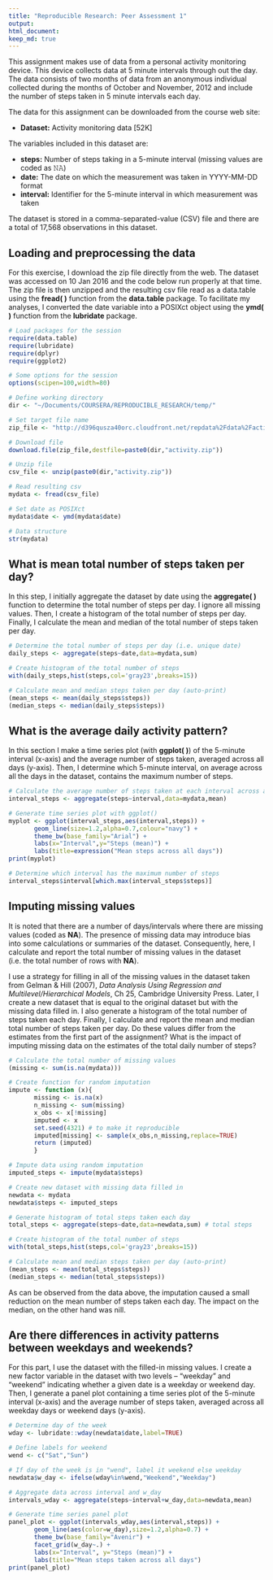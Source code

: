 ```yaml
---
title: "Reproducible Research: Peer Assessment 1"
output: 
html_document:
keep_md: true
---
```


This assignment makes use of data from a personal activity monitoring device. This device collects data at 5 minute intervals through out the day. The data consists of two months 
of data from an anonymous individual collected during the months of October and November, 
2012 and include the number of steps taken in 5 minute intervals each day.

The data for this assignment can be downloaded from the course web site:

* **Dataset:** Activity monitoring data [52K]

The variables included in this dataset are:

* **steps:** Number of steps taking in a 5-minute interval (missing values are coded as 𝙽𝙰)
* **date:** The date on which the measurement was taken in YYYY-MM-DD format
* **interval:** Identifier for the 5-minute interval in which measurement was taken

The dataset is stored in a comma-separated-value (CSV) file and there are a total of 
17,568 observations in this dataset.


## Loading and preprocessing the data
For this exercise, I download the zip file directly from the web. The dataset
was accessed on 10 Jan 2016 and the code below run properly at that time. The zip file is
then unzipped and the resulting csv file read as a data.table using the **fread( )**
function from the **data.table** package. To facilitate my analyses, I converted the 
date variable into a POSIXct object using the **ymd( )** function from the **lubridate**
package.


```r
# Load packages for the session 
require(data.table)
require(lubridate)
require(dplyr)
require(ggplot2)

# Some options for the session
options(scipen=100,width=80)

# Define working directory
dir <- "~/Documents/COURSERA/REPRODUCIBLE_RESEARCH/temp/"

# Set target file name
zip_file <- "http://d396qusza40orc.cloudfront.net/repdata%2Fdata%2Factivity.zip"

# Download file
download.file(zip_file,destfile=paste0(dir,"activity.zip"))

# Unzip file
csv_file <- unzip(paste0(dir,"activity.zip"))

# Read resulting csv
mydata <- fread(csv_file)

# Set date as POSIXct
mydata$date <- ymd(mydata$date)

# Data structure
str(mydata)

```

## What is mean total number of steps taken per day?
In this step, I initially aggregate the dataset by date using the **aggregate( )** 
function to determine the total number of steps per day. I ignore all missing values. 
Then, I create a histogram of the total number of steps per day. Finally, I calculate 
the mean and median of the total number of steps taken per day.

```r
# Determine the total number of steps per day (i.e. unique date)
daily_steps <- aggregate(steps~date,data=mydata,sum)

# Create histogram of the total number of steps
with(daily_steps,hist(steps,col='gray23',breaks=15))

# Calculate mean and median steps taken per day (auto-print)
(mean_steps <- mean(daily_steps$steps))
(median_steps <- median(daily_steps$steps))

```

## What is the average daily activity pattern?
In this section I make a time series plot (with **ggplot( )**) of the 5-minute interval 
(x-axis) and the average number of steps taken, averaged across all days (y-axis). Then,
I determine which 5-minute interval, on average across all the days in the dataset, 
contains the maximum number of steps.

```r
# Calculate the average number of steps taken at each interval across all days
interval_steps <- aggregate(steps~interval,data=mydata,mean)

# Generate time series plot with ggplot()
myplot <- ggplot(interval_steps,aes(interval,steps)) +
       geom_line(size=1.2,alpha=0.7,colour="navy") +
       theme_bw(base_family="Arial") + 
       labs(x="Interval",y="Steps (mean)") + 
       labs(title=expression("Mean steps across all days"))
print(myplot)

# Determine which interval has the maximum number of steps
interval_steps$interval[which.max(interval_steps$steps)]

```

## Imputing missing values
It is noted that there are a number of days/intervals where there are missing values
(coded as **NA**). The presence of missing data may introduce bias into some calculations
or summaries of the dataset. Consequently, here, I calculate and report the total number 
of missing values in the dataset (i.e. the total number of rows with **NA**). 

I use a strategy for filling in all of the missing values in the dataset taken from
Gelman & Hill (2007), *Data Analysis Using Regression and Multilevel/Hierarchical Models*, 
Ch 25, Cambridge University Press. Later, I create a new dataset that is equal to the 
original dataset but with the missing data filled in. I also generate a histogram of the 
total number of steps taken each day. Finally, I calculate and report the mean and median 
total number of steps taken per day. Do these values differ from the estimates from the 
first part of the assignment? What is the impact of imputing missing data on the estimates 
of the total daily number of steps?


```r
# Calculate the total number of missing values
(missing <- sum(is.na(mydata)))

# Create function for random imputation 
impute <- function (x){
       missing <- is.na(x)
       n_missing <- sum(missing)
       x_obs <- x[!missing]
       imputed <- x
       set.seed(4321) # to make it reproducible
       imputed[missing] <- sample(x_obs,n_missing,replace=TRUE)
       return (imputed)
       }

# Impute data using random imputation 
imputed_steps <- impute(mydata$steps)

# Create new dataset with missing data filled in
newdata <- mydata
newdata$steps <- imputed_steps

# Generate histogram of total steps taken each day
total_steps <- aggregate(steps~date,data=newdata,sum) # total steps

# Create histogram of the total number of steps
with(total_steps,hist(steps,col='gray23',breaks=15))

# Calculate mean and median steps taken per day (auto-print)
(mean_steps <- mean(total_steps$steps))
(median_steps <- median(total_steps$steps))

```

As can be observed from the data above, the imputation caused a small reduction on the 
mean number of steps taken each day. The impact on the median, on the other hand was
nill.


## Are there differences in activity patterns between weekdays and weekends?
For this part, I use the dataset with the filled-in missing values. I create a new 
factor variable in the dataset with two levels – “weekday” and “weekend” indicating
whether a given date is a weekday or weekend day. Then, I generate a panel plot containing 
a time series plot of the 5-minute interval (x-axis) and the average number of steps 
taken, averaged across all weekday days or weekend days (y-axis). 

```r
# Determine day of the week
wday <- lubridate::wday(newdata$date,label=TRUE)

# Define labels for weekend
wend <- c("Sat","Sun") 

# If day of the week is in "wend", label it weekend else weekday
newdata$w_day <- ifelse(wday%in%wend,"Weekend","Weekday")

# Aggregate data across interval and w_day
intervals_wday <- aggregate(steps~interval+w_day,data=newdata,mean)

# Generate time series panel plot
panel_plot <- ggplot(intervals_wday,aes(interval,steps)) +
       geom_line(aes(color=w_day),size=1.2,alpha=0.7) +
       theme_bw(base_family="Avenir") + 
       facet_grid(w_day~.) + 
       labs(x="Interval", y="Steps (mean)") + 
       labs(title="Mean steps taken across all days")
print(panel_plot)

```




